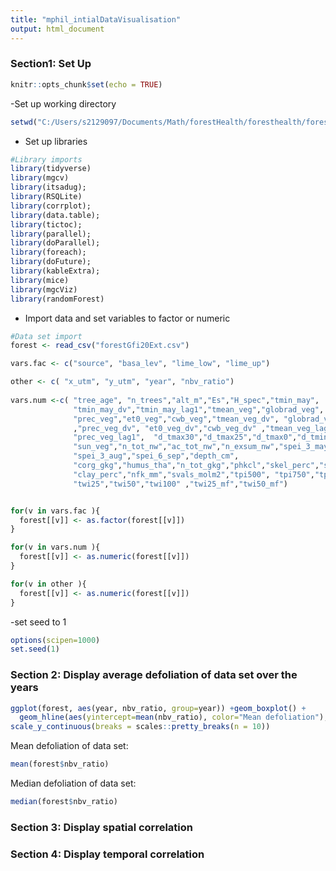 ---
title: "mphil_intialDataVisualisation"
output: html_document
---
### Section1: Set Up
```{r setup, include=FALSE}
knitr::opts_chunk$set(echo = TRUE)
```

-Set up working directory 
```{r, include=FALSE}
setwd("C:/Users/s2129097/Documents/Math/forestHealth/foresthealth/foresthealth/2020dataSet/mphilFinal")

```

- Set up libraries
```{r, include=FALSE}
#Library imports 
library(tidyverse)
library(mgcv)
library(itsadug); 
library(RSQLite)
library(corrplot); 
library(data.table); 
library(tictoc); 
library(parallel);  
library(doParallel);
library(foreach);
library(doFuture);
library(kableExtra);
library(mice)
library(mgcViz)
library(randomForest)
```
- Import data and set variables to factor or numeric 
```{r, include= FALSE}
#Data set import 
forest <- read_csv("forestGfi20Ext.csv")

vars.fac <- c("source", "basa_lev", "lime_low", "lime_up")

other <- c( "x_utm", "y_utm", "year", "nbv_ratio")
  
vars.num <-c( "tree_age", "n_trees","alt_m","Es","H_spec","tmin_may",
              "tmin_may_dv","tmin_may_lag1","tmean_veg","globrad_veg",
              "prec_veg","et0_veg","cwb_veg","tmean_veg_dv", "globrad_veg_dv"
              ,"prec_veg_dv", "et0_veg_dv","cwb_veg_dv" ,"tmean_veg_lag1" ,
              "prec_veg_lag1",  "d_tmax30","d_tmax25","d_tmax0","d_tmin0",
              "sun_veg","n_tot_nw","ac_tot_nw","n_exsum_nw","spei_3_may",
              "spei_3_aug","spei_6_sep","depth_cm",      
              "corg_gkg","humus_tha","n_tot_gkg","phkcl","skel_perc","sand_perc","silt_perc",
              "clay_perc","nfk_mm","svals_molm2","tpi500", "tpi750","tpi1000",       
              "twi25","twi50","twi100" ,"twi25_mf","twi50_mf")


for(v in vars.fac ){
  forest[[v]] <- as.factor(forest[[v]])
}

for(v in vars.num ){
  forest[[v]] <- as.numeric(forest[[v]])
}

for(v in other ){
  forest[[v]] <- as.numeric(forest[[v]])
}
```

-set seed to 1
```{r, include= FALSE}
options(scipen=1000)
set.seed(1)
```




### Section 2: Display average defoliation of data set over the years


```{r}
ggplot(forest, aes(year, nbv_ratio, group=year)) +geom_boxplot() + 
  geom_hline(aes(yintercept=mean(nbv_ratio), color="Mean defoliation"), color="#990000", linetype="dashed")+ labs(x="Year", y="Defoliation ratio", color=NULL)+ggtitle( "Defoliation of Norway Spruce over time")+annotate("text",x=2022,y=.2,size=3,color="#990000",label=c('Mean\n defoliation'))+scale_x_continuous(breaks = scales::pretty_breaks(n = 10)) +
scale_y_continuous(breaks = scales::pretty_breaks(n = 10))
```

Mean defoliation of data set: 
```{r}
mean(forest$nbv_ratio)
```


Median defoliation of data set:

```{r}
median(forest$nbv_ratio)
```




### Section 3: Display spatial correlation


### Section 4: Display temporal correlation 




